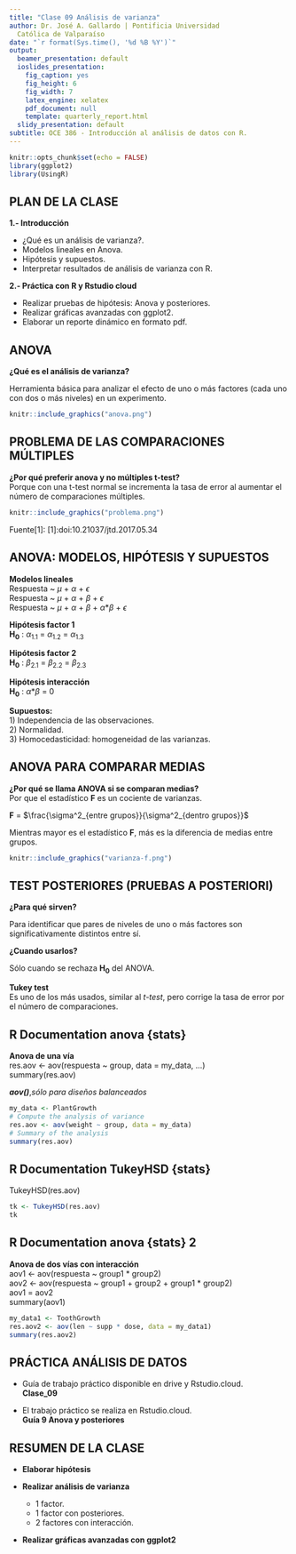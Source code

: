```yaml
---
title: "Clase 09 Análisis de varianza"
author: Dr. José A. Gallardo | Pontificia Universidad
  Católica de Valparaíso
date: "`r format(Sys.time(), '%d %B %Y')`"
output:
  beamer_presentation: default
  ioslides_presentation:
    fig_caption: yes
    fig_height: 6
    fig_width: 7
    latex_engine: xelatex
    pdf_document: null
    template: quarterly_report.html
  slidy_presentation: default
subtitle: OCE 386 - Introducción al análisis de datos con R.
---
```


```r
knitr::opts_chunk$set(echo = FALSE)
library(ggplot2)
library(UsingR)
```

## PLAN DE LA CLASE
**1.- Introducción**
    
- ¿Qué es un análisis de varianza?.   
- Modelos lineales en Anova.
- Hipótesis y supuestos.
- Interpretar resultados de análisis de varianza con R.

**2.- Práctica con R y Rstudio cloud**

- Realizar pruebas de hipótesis: Anova y posteriores.
- Realizar gráficas avanzadas con ggplot2. 
- Elaborar un reporte dinámico en formato pdf.  

## ANOVA

**¿Qué es el análisis de varianza?**

Herramienta básica para analizar el efecto de uno o más factores (cada uno con dos o más niveles) en un experimento.

```r
knitr::include_graphics("anova.png")
```

## PROBLEMA DE LAS COMPARACIONES MÚLTIPLES

**¿Por qué preferir anova y no múltiples t-test?**  
Porque con una t-test normal se incrementa la tasa de error al aumentar el número de comparaciones múltiples.

```r
knitr::include_graphics("problema.png")
```

Fuente[1]: [1]:doi:10.21037/jtd.2017.05.34 

## ANOVA: MODELOS, HIPÓTESIS Y SUPUESTOS

**Modelos lineales**  
Respuesta ~ $\mu$ + $\alpha$ + $\epsilon$   
Respuesta ~ $\mu$ + $\alpha$ + $\beta$ + $\epsilon$    
Respuesta ~ $\mu$ + $\alpha$ + $\beta$ + $\alpha$*$\beta$ + $\epsilon$

**Hipótesis factor 1**  
**H~0~** : $\alpha_{1.1}$ = $\alpha_{1.2}$ = $\alpha_{1.3}$    

**Hipótesis factor 2**  
**H~0~** : $\beta_{2.1}$ = $\beta_{2.2}$ = $\beta_{2.3}$  

**Hipótesis interacción**  
**H~0~** : $\alpha$*$\beta$ = 0

**Supuestos:**  
	1) Independencia de las observaciones.  
	2) Normalidad.  
	3) Homocedasticidad: homogeneidad de las varianzas.  

## ANOVA PARA COMPARAR MEDIAS

**¿Por qué se llama ANOVA si se comparan medias?**  
Por que el estadístico **F** es un cociente de varianzas.     

**F** = $\frac{\sigma^2_{entre grupos}}{\sigma^2_{dentro grupos}}$  

Mientras mayor es el estadístico **F**, más es la diferencia de medias entre grupos.  

```r
knitr::include_graphics("varianza-f.png")
```

## TEST POSTERIORES (PRUEBAS A POSTERIORI)

**¿Para qué sirven?**

Para identificar que pares de niveles de uno o más factores son significativamente distintos entre sí. 

**¿Cuando usarlos?**

Sólo cuando se rechaza **H~0~** del ANOVA. 

**Tukey test**  
Es uno de los más usados, similar al *t-test*, pero corrige la tasa de error por el número de comparaciones.

## R Documentation anova {stats}

**Anova de una vía**  
res.aov <- aov(respuesta ~ group, data = my_data, ...)  
summary(res.aov)  

**_aov()_**,*sólo para diseños balanceados*

```r
my_data <- PlantGrowth
# Compute the analysis of variance
res.aov <- aov(weight ~ group, data = my_data)
# Summary of the analysis
summary(res.aov)
```


## R Documentation TukeyHSD {stats}

TukeyHSD(res.aov)

```r
tk <- TukeyHSD(res.aov)
tk
```

## R Documentation anova {stats} 2

**Anova de dos vías con interacción**    
aov1 <- aov(respuesta ~ group1 * group2)  
aov2 <- aov(respuesta ~ group1 + group2 + group1 * group2)  
aov1 = aov2  
summary(aov1)  
```r
my_data1 <- ToothGrowth
res.aov2 <- aov(len ~ supp * dose, data = my_data1)
summary(res.aov2)
```

## PRÁCTICA ANÁLISIS DE DATOS
- Guía de trabajo práctico disponible en drive y Rstudio.cloud.  
**Clase_09**

- El trabajo práctico se realiza en Rstudio.cloud.  
**Guía 9 Anova y posteriores**

## RESUMEN DE LA CLASE

- **Elaborar hipótesis**

- **Realizar análisis de varianza**
    * 1 factor.  
    * 1 factor con posteriores.
    * 2 factores con interacción.
    
- **Realizar gráficas avanzadas con ggplot2**    